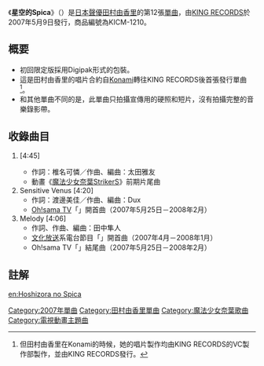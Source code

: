 {{Infobox Single
| Name = 星空的Spica<br />（{{lang|ja|星空のSpica}}）
| Cover = Hoshizora no Spica.jpg
| Artist = [[田村由香里|田村由香里]]
| from Album = {{lang|ja|[[十六夜之月、金絲雀之戀。|十六夜の月、カナリアの恋。]]}}
| Released = 2007年5月9日
| Recorded = 
| Genre = [[J-POP|J-POP]]（[[動畫歌曲|動畫歌曲]]）
| Length = 13分鐘13秒
| Label = [[KING_RECORDS|KING RECORDS]]
| Writer = 椎名可憐、太田雅友、<br/>渡邊美佳、Dux、田中隼人
| Chart position = [[Oricon|Oricon]]每週排行榜：第7位（最高）<ref>[http://www.oricon.co.jp/search/result.php?kbn=js&types=rnk&year=2007&month=5&week=3&submit4.x=12&submit4.y=18 Oricon排行榜紀錄搜尋－2007年5月第3週]</ref>
| Last single = [[Princess_Rose|Princess Rose]]<br>（2006年）
| This single = '''{{lang|ja|星空のSpica}}'''<br>（2007年）
| Next single = [[Beautiful_Amulet|Beautiful Amulet]]<br>（2007年）
}}
{{japanese|japanese=星空のSpica|kana=ほしぞらのスピカ|romaji=Hoshizora no Spika}}

《'''星空的Spica'''》（{{lang-ja|星空のSpica}}）是[[日本|日本]][[聲優|聲優]][[田村由香里|田村由香里]]的第12張[[單曲|單曲]]，由[[KING_RECORDS|KING RECORDS]]於2007年5月9日發行，商品編號為KICM-1210。

==概要==
* 初回限定版採用Digipak形式的包裝。
* 這是田村由香里的唱片合約自[[Konami|Konami]]轉往KING RECORDS後首張發行單曲<ref>但田村由香里在Konami的時候，她的唱片製作均由KING RECORDS的VC製作部製作，並由KING RECORDS發行。</ref>。
* 和其他單曲不同的是，此單曲只拍攝宣傳用的硬照和短片，沒有拍攝完整的音樂錄影帶。

==收錄曲目==
#{{nihongo|星空的Spica|星空のSpica}} [4:45]
#*作詞：椎名可憐／作曲、編曲：太田雅友
#*動畫《[[魔法少女奈葉StrikerS|魔法少女奈葉StrikerS]]》前期片尾曲
#Sensitive Venus [4:20]
#*作詞：渡邊美佳／作曲、編曲：Dux
#*[[Oh!sama_TV|Oh!sama TV]]「{{lang|ja|[[喫茶_黒うさぎ〜秘密の小部屋〜|喫茶 黒うさぎ〜秘密の小部屋〜]]}}」開首曲（2007年5月25日－2008年2月）
#Melody [4:06]
#*作詞、作曲、編曲：田中隼人
#*[[文化放送|文化放送]]系電台節目「{{lang|ja|[[田村ゆかりのいたずら黒うさぎ|田村ゆかりのいたずら黒うさぎ]]}}」開首曲（2007年4月－2008年1月）
#*Oh!sama TV「{{lang|ja|喫茶 黒うさぎ〜秘密の小部屋〜}}」結尾曲（2007年5月25日－2008年2月）

==註解==
<div class="references-small">
<references />
</div>

{{魔法少女奈葉}}
{{田村由香里}}

{{DEFAULTSORT: Hoshizora no Spica}}
[[Category:2007年單曲|Category:2007年單曲]]
[[Category:田村由香里單曲|Category:田村由香里單曲]]
[[Category:魔法少女奈葉歌曲|Category:魔法少女奈葉歌曲]]
[[Category:電視動畫主題曲|Category:電視動畫主題曲]]

[[en:Hoshizora_no_Spica|en:Hoshizora no Spica]]